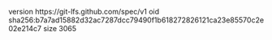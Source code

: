 version https://git-lfs.github.com/spec/v1
oid sha256:b7a7ad15882d32ac7287dcc79490f1b618272826121ca23e85570c2e02e214c7
size 3065
